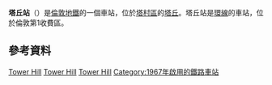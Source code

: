 {{multiple issues|
{{citation style|time=2016-03-09T06:52:58+00:00}}
{{expand|time=2016-03-09T06:52:58+00:00}}
{{refimprove|time=2016-03-09T06:52:58+00:00}}
}}
{{Infobox London station
|symbol=underground
|symbol2=river
| name          = 塔丘<br />Tower Hill
| alt_name      =
| manager       = [[倫敦地鐵|倫敦地鐵]]
| manager1      =
| manager2      =
| owner         =
| owner1        =
| owner2        =
| locale        = [[塔丘|塔丘]]
| borough       = [[塔村區|塔村區]]
| platforms     = 3
| fare_zone     = 1
| fare_zone_1   =
| railcode      =
| railcode2     =
| tubecode      =
| image_name    = tower hill entrance.jpg
| image_alt     =
| caption       = [[倫敦塔|倫敦塔]]對面的入口
| latitude      = 51.51
| longitude     = -0.076
| map_type      = Central London
| label_position= left
| years1        = {{start date|1967}}
| years2        =
| years3        =
| years4        =
| years5        =
| years6        =
| years7        =
| years8        =
| years9        =
| events1       = 開通
| events2       =
| events3       =
| events4       =
| events5       =
| events6       =
| events7       =
| events8       =
| events9       =
| cyclepark = No
| toilets = No
| tubeexits03   =
| tubeexits04   =
<!--| tubeexits05   = 17.446
| tubeexits06   = 18.998
| tubeexits07   = {{increase}} 19.440
| tubeexits08   = {{increase}} 20.310
| tubeexits09   = {{increase}} 21.613-->
| interchange   = [[Fenchurch_Street_railway_station|Fenchurch Street]] {{rail-interchange|london|rail}}
| interchange1   = [[Tower_Gateway_DLR_station|Tower Gateway]] {{rail-interchange|london|dlr}}
| interchange_note =<ref>{{citation London station interchange May 2010}}</ref>
}}
'''塔丘站'''（{{lang-en|Tower Hill tube station}}）是[[倫敦地鐵|倫敦地鐵]]的一個車站，位於[[塔村區|塔村區]]的[[塔丘|塔丘]]。塔丘站是[[環線_(倫敦地鐵)|環線]]的車站，位於倫敦第1收費區。
==參考資料==
{{commons category|Tower Hill tube station}}
{{reflist}}

{{倫敦地鐵環線}}
{{倫敦地鐵區域線}}

[[Category:環線車站_(倫敦地鐵)|Tower Hill]]
[[Category:區域線車站|Tower Hill]]
[[Category:塔村區鐵路車站|Tower Hill]]
[[Category:1967年啟用的鐵路車站|Category:1967年啟用的鐵路車站]]